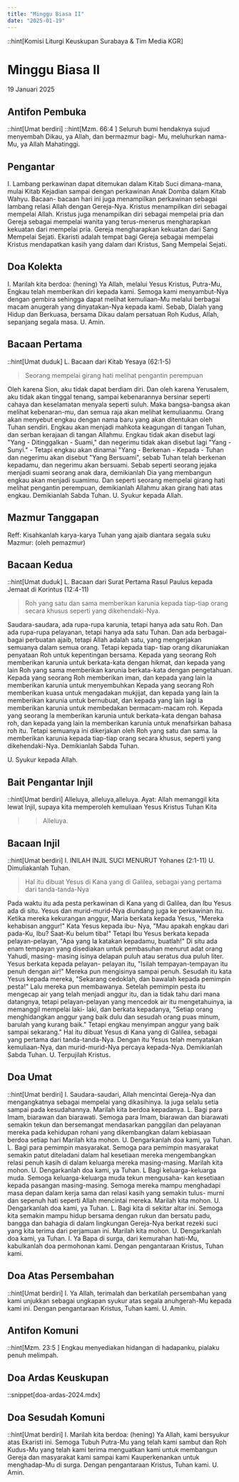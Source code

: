 ```yaml
---
title: "Minggu Biasa II"
date: "2025-01-19"
---
```

::hint[Komisi Liturgi Keuskupan Surabaya & Tim Media KGR]
# Minggu Biasa II
19 Januari 2025

## Antifon Pembuka
::hint[Umat berdiri]
::hint[Mzm. 66:4 ]
Seluruh bumi hendaknya sujud menyembah Dikau, ya Allah, dan bermazmur bagi- Mu, meluhurkan nama-Mu, ya Allah Mahatinggi. 


## Pengantar
I. Lambang perkawinan dapat ditemukan dalam Kitab Suci dimana-mana, mulai Kitab Kejadian sampai dengan perkawinan Anak Domba dalam Kitab Wahyu. Bacaan- bacaan hari ini juga menampilkan perkawinan sebagai lambang relasi Allah dengan Gereja-Nya. Kristus menampilkan diri sebagai mempelai Allah. Kristus juga menampilkan diri sebagai mempelai pria dan Gereja sebagai mempelai wanita yang terus-menerus mengharapkan kekuatan dari mempelai pria. Gereja mengharapkan kekuatan dari Sang Mempelai Sejati. Ekaristi adalah tempat bagi Gereja sebagai mempelai Kristus mendapatkan kasih yang dalam dari Kristus, Sang Mempelai Sejati. 

## Doa Kolekta
I. Marilah kita berdoa: (hening)
Ya Allah, melalui Yesus Kristus, Putra-Mu, Engkau telah memberikan diri kepada kami. Semoga kami menyambut-Nya dengan gembira sehingga dapat melihat kemuliaan-Mu melalui berbagai macam anugerah yang dinyatakan-Nya kepada kami. Sebab, Dialah yang Hidup dan Berkuasa, bersama Dikau dalam persatuan Roh Kudus, Allah, sepanjang segala masa. 
U. Amin.

## Bacaan Pertama
::hint[Umat duduk]
L. Bacaan dari Kitab Yesaya (62:1-5)
> Seorang mempelai girang hati melihat pengantin perempuan

Oleh karena Sion, aku tidak dapat berdiam diri. Dan oleh karena Yerusalem, aku tidak akan tinggal tenang, sampai kebenarannya bersinar seperti cahaya dan keselamatan menyala seperti suluh. Maka bangsa-bangsa akan melihat kebenaran-mu, dan semua raja akan melihat kemuliaanmu. Orang akan menyebut engkau dengan nama baru yang akan ditentukan oleh Tuhan sendiri. Engkau akan menjadi mahkota keagungan di tangan Tuhan, dan serban kerajaan di tangan Allahmu. Engkau tidak akan disebut lagi "Yang - Ditinggalkan - Suami," dan negerimu tidak akan disebut lagi "Yang - Sunyi." - Tetapi engkau akan dinamai "Yang - Berkenan - Kepada - Tuhan dan negerimu akan disebut "Yang Bersuami", sebab Tuhan telah berkenan kepadamu, dan negerimu akan bersuami. Sebab seperti seorang jejaka menjadi suami seorang anak dara, demikianlah Dia yang membangun engkau akan menjadi suamimu. Dan seperti seorang mempelai girang hati melihat pengantin perempuan, demikianlah Allahmu akan girang hati atas engkau. Demikianlah Sabda Tuhan. 
U. Syukur kepada Allah.

## Mazmur Tanggapan
Reff: Kisahkanlah karya-karya Tuhan yang ajaib diantara segala suku
Mazmur: (oleh pemazmur)


## Bacaan Kedua
::hint[Umat duduk]
L. Bacaan dari Surat Pertama Rasul Paulus kepada Jemaat di Korintus   (12:4-11) 
> Roh yang satu dan sama memberikan karunia kepada tiap-tiap orang secara khusus seperti yang dikehendaki-Nya. 

Saudara-saudara, ada rupa-rupa karunia, tetapi hanya ada satu Roh. Dan ada rupa-rupa pelayanan, tetapi hanya ada satu Tuhan. Dan ada berbagai-bagai perbuatan ajaib, tetapi Allah adalah satu, yang mengerjakan semuanya dalam semua orang. Tetapi kepada tiap- tiap orang dikaruniakan penyataan Roh untuk kepentingan bersama. Kepada yang seorang Roh memberikan karunia untuk berkata-kata dengan hikmat, dan kepada yang lain Roh yang sama memberikan karunia berkata-kata dengan pengetahuan. Kepada yang seorang Roh memberikan iman, dan kepada yang lain la memberikan karunia untuk menyembuhkan Kepada yang seorang Roh memberikan kuasa untuk mengadakan mukjijat, dan kepada yang lain la memberikan karunia untuk bernubuat, dan kepada yang lain lagi la memberikan karunia untuk membedakan bermacam-macam roh. Kepada yang seorang la memberikan karunia untuk berkata-kata dengan bahasa roh, dan kepada yang lain la memberikan karunia untuk menafsirkan bahasa roh itu. Tetapi semuanya ini dikerjakan oleh Roh yang satu dan sama. Ia memberikan karunia kepada tiap-tiap orang secara khusus, seperti yang dikehendaki-Nya. Demikianlah Sabda Tuhan. 

U. Syukur kepada Allah.

## Bait Pengantar Injil
::hint[Umat berdiri]
Alleluya, alleluya,alleluya.
Ayat: Allah memanggil kita lewat Injil, supaya kita memperoleh kemuliaan Yesus Kristus Tuhan Kita
>> Alleluya.

## Bacaan Injil
::hint[Umat berdiri]
I. INILAH INJIL SUCI MENURUT Yohanes (2:1-11)
U. Dimuliakanlah Tuhan.
> Hal itu dibuat Yesus di Kana yang di Galilea, sebagai yang pertama dari tanda-tanda-Nya

Pada waktu itu ada pesta perkawinan di Kana yang di Galilea, dan Ibu Yesus ada di situ. Yesus dan murid-murid-Nya diundang juga ke perkawinan itu. Ketika mereka kekurangan anggur, Maria berkata kepada Yesus, "Mereka kehabisan anggur!" Kata Yesus kepada ibu- Nya, "Mau apakah engkau dari pada-Ku, Ibu? Saat-Ku belum tiba!" Tetapi Ibu Yesus berkata kepada pelayan-pelayan, "Apa yang la katakan kepadamu, buatlah!" Di situ ada enam tempayan yang disediakan untuk pembasuhan menurut adat orang Yahudi, masing- masing isinya delapan puluh atau seratus dua puluh liter. Yesus berkata kepada pelayan- pelayan itu, "Isilah tempayan-tempayan itu penuh dengan air!" Mereka pun mengisinya sampai penuh. Sesudah itu kata Yesus kepada mereka, "Sekarang cedoklah, dan bawalah kepada pemimpin pesta!" Lalu mereka pun membawanya. Setelah pemimpin pesta itu mengecap air yang telah menjadi anggur itu, dan ia tidak tahu dari mana datangnya, tetapi pelayan-pelayan yang mencedok air itu mengetahuinya, ia memanggil mempelai laki- laki, dan berkata kepadanya, "Setiap orang menghidangkan anggur yang baik dulu dan sesudah orang puas minum, barulah yang kurang baik." Tetapi engkau menyimpan anggur yang baik sampai sekarang." Hal itu dibuat Yesus di Kana yang di Galilea, sebagai yang pertama dari tanda-tanda-Nya. Dengan itu Yesus telah menyatakan kemuliaan-Nya, dan murid-murid-Nya percaya kepada-Nya. Demikianlah Sabda Tuhan. 
U. Terpujilah Kristus.

## Doa Umat
::hint[Umat berdiri]
I. Saudara-saudari, Allah mencintai Gereja-Nya dan mengangkatnya sebagai mempelai yang dikasihinya. Ia juga selalu setia sampai pada kesudahannya. Marilah kita berdoa kepadanya. 
L. Bagi para Imam, biarawan dan biarawati. Semoga para Imam, biarawan dan biarawati semakin tekun dan bersemangat mendasarkan panggilan dan pelayanan mereka pada kehidupan rohani yang dikembangkan dalam kebiasaan berdoa setiap hari Marilah kita mohon. 
U. Dengarkanlah doa kami, ya Tuhan. 
L. Bagi para pemimpin masyarakat. Semoga para pemimpin masyarakat semakin patut diteladani dalam hal kesetiaan mereka mengembangkan relasi penuh kasih di dalam keluarga mereka masing-masing. Marilah kita mohon. 
U. Dengarkanlah doa kami, ya Tuhan. 
L Bagi keluarga-keluarga muda. Semoga keluarga-keluarga muda tekun mengusaha- kan kesetiaan kepada pasangan masing-masing. Semoga mereka mampu menghadapi masa depan dalam kerja sama dan relasi kasih yang semakin tulus- murni dan sepenuh hati seperti Allah mencintai mereka. Marilah kita mohon. 
U. Dengarkanlah doa kami, ya Tuhan. 
L. Bagi kita di sekitar altar ini. Semoga kita semakin mampu hidup bersama dengan rukun dan bersatu padu, bangga dan bahagia di dalam lingkungan Gereja-Nya berkat rezeki suci yang kita terima dari perjamuan ini. Marilah kita mohon. 
U. Dengarkanlah doa kami, ya Tuhan. 
I. Ya Bapa di surga, dari kemurahan hati-Mu, kabulkanlah doa permohonan kami. Dengan pengantaraan Kristus, Tuhan kami. 

## Doa Atas Persembahan
::hint[Umat berdiri]
I. Ya Allah, terimalah dan berkatilah persembahan yang kami unjukkan sebagai ungkapan syukur atas segala anuhgerah-Mu kepada kami ini. Dengan pengantaraan Kristus, Tuhan kami. 
U. Amin.

## Antifon Komuni
::hint[Mzm. 23:5 ]
Engkau menyediakan hidangan di hadapanku, pialaku penuh melimpah. 


## Doa Ardas Keuskupan
::snippet[doa-ardas-2024.mdx]

## Doa Sesudah Komuni
::hint[Umat berdiri]
I. Marilah kita berdoa: (hening)
Ya Allah, kami bersyukur atas Ekaristi ini. Semoga Tubuh Putra-Mu yang telah kami sambut dan Roh Kudus-Mu yang telah kami terima menguatkan kami untuk membangun Gereja dan masyarakat kami sampai kami Kauperkenankan untuk menghadap-Mu di surga. Dengan pengantaraan Kristus, Tuhan kami. 
U. Amin.
